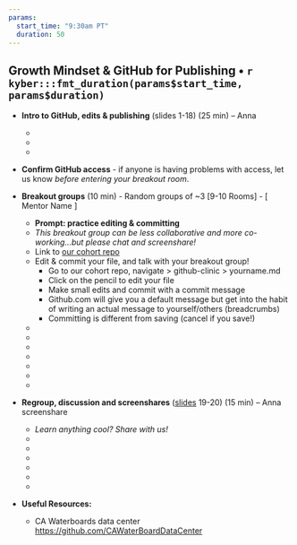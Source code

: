 ```yaml
---
params:
  start_time: "9:30am PT"
  duration: 50
---
```


## Growth Mindset & GitHub for Publishing • `r kyber:::fmt_duration(params$start_time, params$duration)`

-   **Intro to GitHub, edits & publishing** (slides 1-18) (25 min) – Anna

    -   ‎
    -   
    -   

-   **Confirm GitHub access** - if anyone is having problems with access, let us know *before entering your breakout room*.

-   **Breakout groups** (10 min) - Random groups of \~3 [9-10 Rooms] - [ Mentor Name ]

    -   **Prompt: practice editing & committing**
    -   *This breakout group can be less collaborative and more co-working...but please chat and screenshare!*
    -   Link to [our cohort repo](https://github.com/Openscapes/2024-swrcb-fall)
    -   Edit & commit your file, and talk with your breakout group!
        -   Go to our cohort repo, navigate \> github-clinic \> yourname.md
        -   Click on the pencil to edit your file
        -   Make small edits and commit with a commit message
        -   Github.com will give you a default message but get into the habit of writing an actual message to yourself/others (breadcrumbs)
        -   Committing is different from saving (cancel if you save!)
    -   
    -   ‎
    -   
    -   ‎
    -   
    -   
    -   

-   **Regroup, discussion and screenshares** ([slides](https://docs.google.com/presentation/d/1geUN-dv-NMx6IgeCwMRVmTO8nZaauIl26tZDOrkLW_E/) 19-20) (15 min) – Anna screenshare

    -   *Learn anything cool? Share with us!*
    -   
    -   ‎
    -   
    -   ‎
    -   
    -   

-   **Useful Resources:**

    -   CA Waterboards data center <https://github.com/CAWaterBoardDataCenter> 
